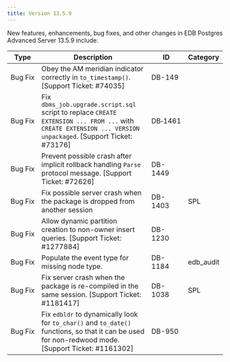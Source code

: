 ---
title: Version 13.5.9
---

New features, enhancements, bug fixes, and other changes in EDB Postgres Advanced Server 13.5.9 include:

| Type        | Description      | ID | Category |
| ----------- | ---------------- | -- | -------- |
| Bug&nbsp;Fix | Obey the AM meridian indicator correctly in `to_timestamp()`. [Support Ticket: #74035] | DB-149 | |
| Bug Fix | Fix `dbms_job.upgrade.script.sql` script to replace `CREATE EXTENSION ... FROM ...` with `CREATE EXTENSION ... VERSION unpackaged`. [Support Ticket: #73176] | DB&#8209;1461 | |
| Bug Fix | Prevent possible crash after implicit rollback handling `Parse` protocol message. [Support Ticket: #72626] | DB-1449 | |
| Bug Fix | Fix possible server crash when the package is dropped from another session | DB-1403 | SPL |
| Bug Fix | Allow dynamic partition creation to non-owner insert queries. [Support Ticket: #1277884] | DB-1230 | |
| Bug Fix | Populate the event type for missing node type. | DB-1184 | edb_audit |
| Bug Fix | Fix server crash when the package is re-compiled in the same session. [Support Ticket: #1181417] | DB-1038 | SPL |
| Bug Fix | Fix `edbldr` to dynamically look for `to_char()` and `to_date()` functions, so that it can be used for non-redwood mode. [Support Ticket: #1161302] | DB-950 | |
